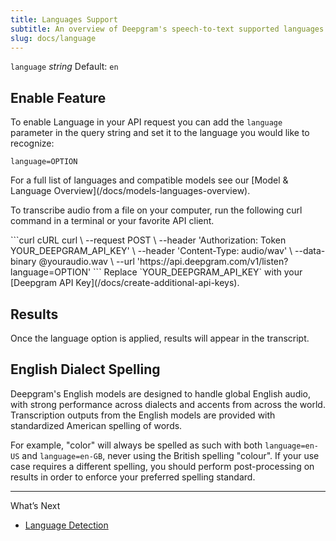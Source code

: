 ```yaml
---
title: Languages Support
subtitle: An overview of Deepgram's speech-to-text supported languages.
slug: docs/language
---
```



`language` *string* Default: `en`

<div class="flex flex-row gap-2">
<Markdown src="../snippets/pre-recorded.mdx" /> <Markdown src="../snippets/streaming.mdx" />
</div>

## Enable Feature

To enable Language in your API request you can add the `language` parameter in the query string and set it to the language you would like to recognize:

`language=OPTION`

<Info>
  For a full list of languages and compatible models see our [Model & Language Overview](/docs/models-languages-overview).
</Info>

To transcribe audio from a file on your computer, run the following curl command in a terminal or your favorite API client.

<CodeGroup>
  ```curl cURL
  curl \
    --request POST \
    --header 'Authorization: Token YOUR_DEEPGRAM_API_KEY' \
    --header 'Content-Type: audio/wav' \
    --data-binary @youraudio.wav \
    --url 'https://api.deepgram.com/v1/listen?language=OPTION'
  ```
</CodeGroup>

<Warning>
  Replace `YOUR_DEEPGRAM_API_KEY` with your [Deepgram API Key](/docs/create-additional-api-keys).
</Warning>

## Results

Once the language option is applied, results will appear in the transcript.

## English Dialect Spelling

Deepgram's English models are designed to handle global English audio, with strong performance across dialects and accents from across the world. Transcription outputs from the English models are provided with standardized American spelling of words.

For example, "color" will always be spelled as such with both `language=en-US` and `language=en-GB`, never using the British spelling "colour". If your use case requires a different spelling, you should perform post-processing on results in order to enforce your preferred spelling standard.

***

What’s Next

* [Language Detection](/docs/language-detection)
